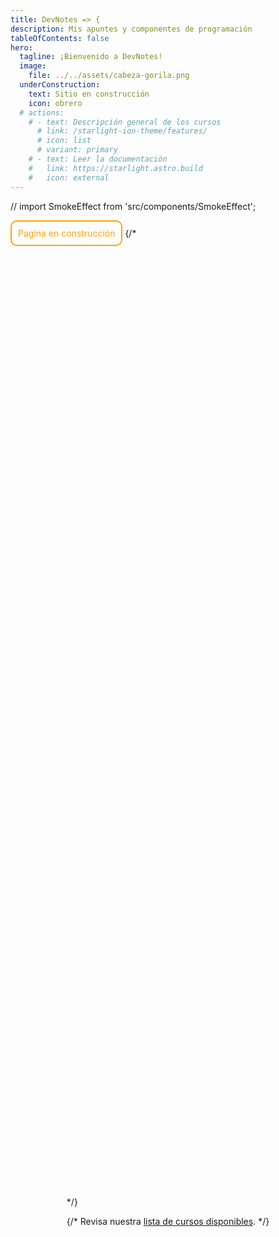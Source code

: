 ```yaml
---
title: DevNotes => {
description: Mis apuntes y componentes de programación
tableOfContents: false
hero:
  tagline: ¡Bienvenido a DevNotes!
  image:
    file: ../../assets/cabeza-gorila.png
  underConstruction:
    text: Sitio en construcción
    icon: obrero
  # actions:
    # - text: Descripción general de los cursos
      # link: /starlight-ion-theme/features/
      # icon: list
      # variant: primary
    # - text: Leer la documentación
    #   link: https://starlight.astro.build
    #   icon: external
---
```


// import SmokeEffect from 'src/components/SmokeEffect';

<span style="display: inline-block; padding: 10px; border: 2px solid orange; border-radius: 10px; color: orange;">
  Pagina en construcción
</span>

  <SmokeBackground/>
{/* <SmokeEffect client:load style="position: fixed;
    top: 50%;
    left: 50%;
    transform: translate(-50%, -50%);
    z-index: -1;"/> */}

{/* <CardGrid stagger>
	<Card title="Explora" icon="obrero">
		Revisa nuestra [lista de cursos disponibles](lista#).
	</Card>
</CardGrid> */}
